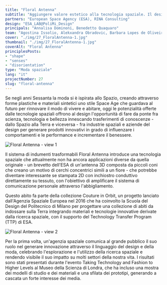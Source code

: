 ```yaml
---
title: "Floral Antenna"
subtitle: "Aggiungere valore estetico alla tecnologia spaziale. Il design di un brevetto ESA per un'antenna 3D è stampato su tessuto con inchiostro conduttivo."
partners: "European Space Agency (ESA), RINA Consulting"
design: "ESA_LAB@PoliMi_Design"
principals: "Annalisa Dominoni, Benedetto Quaquaro"
team: "Agostina Issolio, Alekxandra Obradovic, Barbara Lopes de Oliveira"
cover: "./img/27_FloralAntenna-1.jpg"
thumbnail: "./img/27_FloralAntenna-1.jpg"
coverAlt: "Floral Antenna"
principlesPosts: 
- "shape"
- "senses"
- "disorientation"
type: "Moda spaziale"
lang: "it"
projectNumber: 27
slug: "floral-antenna"
---
```



Se negli anni Sessanta la moda si è ispirata allo Spazio, creando attraverso forme plastiche e materiali sintetici uno stile Space Age che guardava al futuro per rinnovare il modo di vivere e abitare, oggi le potenzialità offerte dalle tecnologie spaziali offrono al design l'opportunità di fare da ponte fra scienza, tecnologia e bellezza innescando trasferimenti di conoscenze - dallo Spazio alla Terra e viceversa - fra industrie spaziali e aziende del design per generare prodotti innovativi in grado di influenzare i comportamenti e le performance e incrementare il benessere.

<Image src={Image1} alt="Floral Antenna - view 1" class="w-full h-auto"/>

Il sistema di indumenti trasformabili Floral Antenna introduce una tecnologia spaziale che attualmente non ha ancora applicazioni diverse da quella originale - un brevetto dell'ESA di un'antenna 3D composta da piccoli coni che creano un motivo di cerchi concentrici simili a un fiore - che potrebbe diventare interessante se stampata 2D con inchiostro conduttivo direttamente su tessuto, con l'obiettivo di amplificare il sistema di comunicazione personale attraverso l'abbigliamento.

Questo abito fa parte della collezione Couture in Orbit, un progetto lanciato dall'Agenzia Spaziale Europea nel 2016 che ha coinvolto la Scuola del Design del Politecnico di Milano per progettare una collezione di abiti da indossare sulla Terra integrando materiali e tecnologie innovative derivate dalla ricerca spaziale, con il supporto del Technology Transfer Program (TTP) di ESA.

<Image src={Image2} alt="Floral Antenna - view 2" class="w-full h-auto"/>

​​Per la prima volta, un'agenzia spaziale comunica al grande pubblico il suo ruolo nel generare innovazione attraverso il linguaggio del design e della moda, celebrando l'esplorazione e l'utilizzo della ricerca spaziale e rendendo visibile il suo impatto su molti settori della nostra vita. I risultati sono stati presentati durante l'evento Taking Technology and Fashion to Higher Levels al Museo della Scienza di Londra, che ha incluso una mostra dei modelli di studio e dei materiali e una sfilata dei prototipi, generando a cascata un forte interesse dei media.